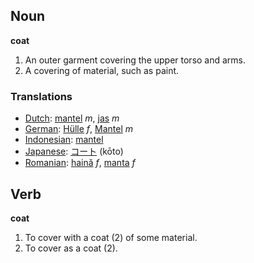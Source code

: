 == Noun ==
'''coat'''

#An outer garment covering the upper torso and arms.
#A covering of material, such as paint.

=== Translations ===
*[[Dutch]]: [[mantel]] ''m'', [[jas]] ''m''
*[[German]]: [[Hülle]] ''f'', [[Mantel]] ''m''
*[[Indonesian]]: [[mantel]]
*[[Japanese]]: [[コート]] (kōto)
*[[Romanian]]: [[haină]] ''f'', [[manta]] ''f''

== Verb ==
'''coat'''

#To cover with a coat (2) of some material.
#To cover as a coat (2).
